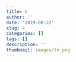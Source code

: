 ```yaml
---
title: k
author: ''
date: '2019-08-22'
slug: k
categories: []
tags: []
description: ''
thumbnail: images/tn.png
---
```

